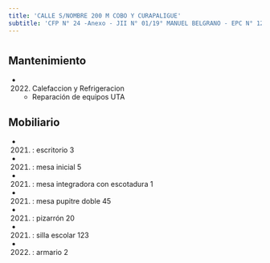 ```yaml
---
title: 'CALLE S/NOMBRE 200 M COBO Y CURAPALIGUE'
subtitle: 'CFP N° 24 -Anexo - JII N° 01/19° MANUEL BELGRANO - EPC N° 12 JOSE ENRIQUE RODO - EPA N° 12 JOSE ENRIQUE RODO'
---
```


#


## Mantenimiento

*  (2022) Calefaccion y Refrigeracion 
    + Reparación de equipos UTA


## Mobiliario

*  (2021) : escritorio 3 

*  (2021) : mesa inicial 5 

*  (2021) : mesa integradora con escotadura 1 

*  (2021) : mesa pupitre doble 45 

*  (2021) : pizarrón 20 

*  (2021) : silla escolar 123 

*  (2022) : armario 2 






